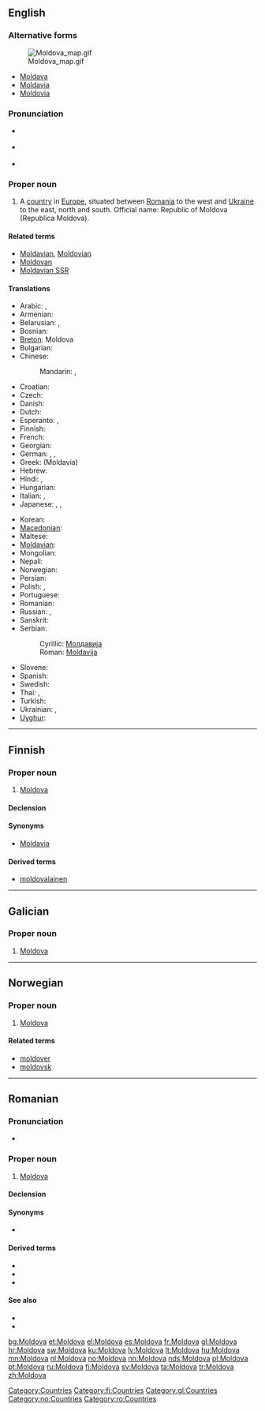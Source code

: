 ==English==
{{wikipedia}}

===Alternative forms===
[[Image:Moldova map.gif|thumb|right]]
* [[Moldava]]
* [[Moldavia]]
* [[Moldovia]]

===Pronunciation===
* {{a|UK}} {{IPA|/mɒlˈdəʊ.və/}}
* {{a|US}} {{IPA|/mɔlˈdoʊ.və/}}
* {{audio|en-us-Moldova.ogg|Audio (US)}}

===Proper noun===
{{en-proper noun}}

# A [[country]] in [[Europe]], situated between [[Romania]] to the west and [[Ukraine]] to the east, north and south. Official name: Republic of Moldova (Republica Moldova).

====Related terms====
* [[Moldavian]], [[Moldovian]]
* [[Moldovan]]
* [[Moldavian SSR]]

====Translations====
{{trans-top|country}}
* Arabic: {{t|ar|مولدافيا|f|tr=muldaafiya}},  {{t|ar|مولدوفا|f|tr=mulduufa}}
* Armenian: {{t-|hy|Մոլդովա|tr=Moldova}}
* Belarusian: {{t|be|Малдова|f|tr=Maldóva|xs=Belarusian}}, {{t|be|Малдавiя|f|tr=Maldávija|xs=Belarusian}}
* Bosnian: {{t-|bs|Moldavija|f}}
* [[Breton]]: Moldova
* Bulgarian: {{t+|bg|Молдова|f|tr=Moldóva}}
* Chinese:
*: Mandarin: {{t-|cmn|摩爾多瓦|sc=Hani}},  {{t-|cmn|摩尔多瓦|tr=Mó'ěrduōwǎ|sc=Hani}}
* Croatian: {{t+|hr|Moldavija|f}}
* Czech: {{t+|cs|Moldavsko|n}}
* Danish: {{t-|da|Moldova}}
* Dutch: {{t+|nl|Moldavië}}
* Esperanto: {{t-|eo|Moldavio|xs=Esperanto}}, {{t-|eo|Moldavujo|xs=Esperanto}}
* Finnish: {{t+|fi|Moldova}}
* French: {{t+|fr|Moldavie|f}}
* Georgian: {{t|ka|მოლდოვა|tr=moldova|sc=Geor|xs=Georgian}}
* German: {{t+|de|Moldawien|n}}, {{t+|de|Moldau}},  {{t-|de|Moldova}}
* Greek: {{t+|el|Μολδαβία|f}} (Moldavía) {{f}}
* Hebrew: {{t|he|מולדובה}}
* Hindi: {{t|hi|मोल्दाविया|tr=mōldāviyā|xs=Hindi}},  {{t|hi|माल्डोवा|tr=mālḍōvā|xs=Hindi}}
* Hungarian: {{t+|hu|Moldova}}
* Italian: {{t-|it|Moldavia|f}}, {{t|it|Moldovia|f}}
* Japanese: {{t-|ja|モルドヴァ|tr=Morudova}}, {{t+|ja|モルドバ|tr=Morudoba}},  {{t|ja|モルダビア|tr=Morudabia}}
{{trans-mid}}
* Korean: {{t+|ko|몰도바|tr=Moldoba|sc=Hang}}
* [[Macedonian]]: {{t-|mk|Молдавија|f|tr=Moldávija}}
* Maltese: {{t|mt|il-Moldova|xs=Maltese}}
* [[Moldavian]]: {{t-|mo|Молдова|f|tr=Moldova|sc=Cyrl|xs=Moldavian}}
* Mongolian: {{t|mn|Молдав улс|tr=Moldav uls|sc=Cyrl|xs=Mongolian}}
* Nepali: {{t|ne|मोल्दोवा|tr=moldovā|sc=Deva|xs=Nepali}}
* Norwegian: {{t+|no|Moldova}}
* Persian: {{t|fa|مولداوی|xs=Persian}}
* Polish: {{t+|pl|Mołdawia|f}},  {{t|pl|Mołdowa|f}}
* Portuguese: {{t+|pt|Moldávia}}
* Romanian: {{t-|ro|Moldova|f}}
* Russian: {{t+|ru|Молдова|f|tr=Moldóva}}, {{t+|ru|Молдавия|f|tr=Moldávija}}
* Sanskrit: {{t|sa|मोल्दोवा|tr=moldovā|xs=Sanskrit}}
* Serbian:
*: Cyrillic: [[Молдавија]] {{f}}
*: Roman: [[Moldavija#Bosnian|Moldavija]] {{f}}
* Slovene: {{t+|sl|Moldavija|f}}
* Spanish: {{t+|es|Moldavia}}
* Swedish: {{t+|sv|Moldavien}}
* Thai: {{t|th|ประเทศมอลโดวา|tr=bpràtêt mon-doh-waa}},  {{t|th|มอลโดวา|tr=mon-doh-waa}}
* Turkish: {{t+|tr|Moldova}}
* Ukrainian: {{t+|uk|Молдова|f|tr=Moldóva|xs=Ukrainian}},  {{t|uk|Молдавія|f|tr=Moldávija|xs=Ukrainian}}
* [[Uyghur]]: {{t|ug|مولدوۋا|sc=Cyrl|xs=Uyghur}}
{{trans-bottom}}

[[Category:Countries]]

----

==Finnish==
{{wikipedia|lang=fi}}

===Proper noun===
{{infl|fi|proper noun}}

# [[#English|Moldova]]

====Declension====
{{fi-decl-koira|Moldov|np=1}}

====Synonyms====
* [[Moldavia]]

====Derived terms====
* [[moldovalainen]]

[[Category:fi:Countries]]

----

==Galician==

===Proper noun===
{{gl-proper noun|f}}

# [[#English|Moldova]]

[[Category:gl:Countries]]

----

==Norwegian==

===Proper noun===
{{infl|no|proper noun}}

# [[#English|Moldova]]

====Related terms====
* [[moldover]]
* [[moldovsk]]

[[Category:no:Countries]]

----

==Romanian==

===Pronunciation===
* {{IPA|[mol.do.va]|lang=ro}}

===Proper noun===
{{infl|ro|proper noun|g=f}}

# [[#English|Moldova]]

====Declension====
{{ro-country|gend=f|Moldovei}}

====Synonyms====
* {{l|ro|Republica Moldova}}

====Derived terms====
* {{l|ro|moldovean}}
* {{l|ro|moldovenesc}}
* {{l|ro|moldoveneşte}}

====See also====
* {{l|ro|limba moldovenească}}
* {{l|mo|Молдова}}

[[Category:ro:Countries]]

[[bg:Moldova]]
[[et:Moldova]]
[[el:Moldova]]
[[es:Moldova]]
[[fr:Moldova]]
[[gl:Moldova]]
[[hr:Moldova]]
[[sw:Moldova]]
[[ku:Moldova]]
[[lv:Moldova]]
[[lt:Moldova]]
[[hu:Moldova]]
[[mn:Moldova]]
[[nl:Moldova]]
[[no:Moldova]]
[[nn:Moldova]]
[[nds:Moldova]]
[[pl:Moldova]]
[[pt:Moldova]]
[[ru:Moldova]]
[[fi:Moldova]]
[[sv:Moldova]]
[[ta:Moldova]]
[[tr:Moldova]]
[[zh:Moldova]]